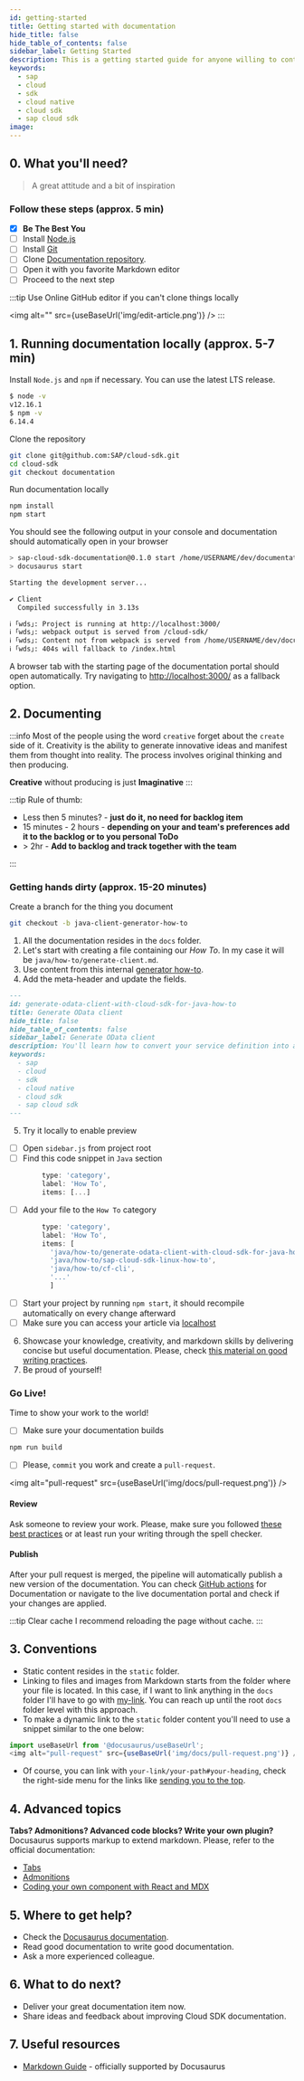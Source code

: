 ```yaml
---
id: getting-started
title: Getting started with documentation
hide_title: false
hide_table_of_contents: false
sidebar_label: Getting Started
description: This is a getting started guide for anyone willing to contribute to the Cloud SDK documentation.
keywords:
  - sap
  - cloud
  - sdk
  - cloud native
  - cloud sdk
  - sap cloud sdk
image:
---
```



## 0. What you'll need?

> A great attitude and a bit of inspiration

### Follow these steps (approx. 5 min)

- [x] **Be The Best You**
- [ ] Install [Node.js](https://nodejs.org/en/download/)
- [ ] Install [Git](https://git-scm.com/book/en/v2/Getting-Started-Installing-Git)
- [ ] Clone [Documentation repository](https://github.com/SAP/cloud-sdk/).
- [ ] Open it with you favorite Markdown editor
- [ ] Proceed to the next step

:::tip Use Online GitHub editor if you can't clone things locally

<img alt="" src={useBaseUrl('img/edit-article.png')} />
:::

## 1. Running documentation locally (approx. 5-7 min)

Install `Node.js` and `npm` if necessary. You can use the latest LTS release.

```bash
$ node -v
v12.16.1
$ npm -v
6.14.4
```

Clone the repository

```bash
git clone git@github.com:SAP/cloud-sdk.git
cd cloud-sdk
git checkout documentation
```

Run documentation locally

```bash
npm install
npm start
```

You should see the following output in your console and documentation should automatically open in your browser

```bash
> sap-cloud-sdk-documentation@0.1.0 start /home/USERNAME/dev/documentation
> docusaurus start

Starting the development server...

✔ Client
  Compiled successfully in 3.13s

ℹ ｢wds｣: Project is running at http://localhost:3000/
ℹ ｢wds｣: webpack output is served from /cloud-sdk/
ℹ ｢wds｣: Content not from webpack is served from /home/USERNAME/dev/documentation
ℹ ｢wds｣: 404s will fallback to /index.html

```

A browser tab with the starting page of the documentation portal should open automatically.
Try navigating to [http://localhost:3000/](http://localhost:3000/) as a fallback option.

## 2. Documenting

:::info Most of the people using the word `creative` forget about the `create` side of it.
Creativity is the ability to generate innovative ideas and manifest them from thought into reality.
The process involves original thinking and then producing.

**Creative** without producing is just **Imaginative**
:::

:::tip Rule of thumb:

- Less then 5 minutes? - **just do it, no need for backlog item**
- 15 minutes - 2 hours - **depending on your and team's preferences add it to the backlog or to you personal ToDo**
- \> 2hr - **Add to backlog and track together with the team**

:::

### Getting hands dirty (approx. 15-20 minutes)

Create a branch for the thing you document

```bash
git checkout -b java-client-generator-how-to
```

1. All the documentation resides in the `docs` folder.
2. Let's start with creating a file containing our _How To_. In my case it will be `java/how-to/generate-client.md`.
3. Use content from this internal [generator how-to](https://github.wdf.sap.corp/MA/sdk/edit/develop/docs/how-to/use-odata-v4.mdx).
4. Add the meta-header and update the fields.

```markdown
---
id: generate-odata-client-with-cloud-sdk-for-java-how-to
title: Generate OData client
hide_title: false
hide_table_of_contents: false
sidebar_label: Generate OData client
description: You'll learn how to convert your service definition into a Java project containing type-safe OData V4 client to consume it
keywords:
  - sap
  - cloud
  - sdk
  - cloud native
  - cloud sdk
  - sap cloud sdk
---
```

5. Try it locally to enable preview

- [ ] Open `sidebar.js` from project root
- [ ] Find this code snippet in `Java` section

```javascript
        type: 'category',
        label: 'How To',
        items: [...]
```

- [ ] Add your file to the `How To` category

```javascript
        type: 'category',
        label: 'How To',
        items: [
          'java/how-to/generate-odata-client-with-cloud-sdk-for-java-how-to',
          'java/how-to/sap-cloud-sdk-linux-how-to',
          'java/how-to/cf-cli',
		  '...'
		  ]
```

- [ ] Start your project by running `npm start`, it should recompile automatically on every change afterward
- [ ] Make sure you can access your article via [localhost](http://localhost:3000/cloud-sdk/docs/java/how-to/generate-odata-client-with-cloud-sdk-for-java-how-to)

6. Showcase your knowledge, creativity, and markdown skills by delivering concise but useful documentation. Please,
   check [this material on good writing practices](how-to-write-documentation).
7. Be proud of yourself!

### Go Live!

Time to show your work to the world!

- [ ] Make sure your documentation builds

```bash
npm run build
```

- [ ] Please, `commit` you work and create a `pull-request`.

<img alt="pull-request" src={useBaseUrl('img/docs/pull-request.png')} />

#### Review

Ask someone to review your work.
Please, make sure you followed [these best practices](how-to-write-documentation) or at least run your writing through the spell checker.

#### Publish

After your pull request is merged, the pipeline will automatically publish a new version of the documentation.
You can check [GitHub actions](https://github.com/SAP/cloud-sdk/actions?query=workflow%3A%22Release+Cloud+SDK+documentation%22) for Documentation or navigate to the live documentation portal and check if your changes are applied.

:::tip Clear cache
I recommend reloading the page without cache.
:::

## 3. Conventions

- Static content resides in the `static` folder.
- Linking to files and images from Markdown starts from the folder where your file is located.
  In this case, if I want to link anything in the `docs` folder I'll have to go with [my-link](../java/getting-started).
  You can reach up until the root `docs` folder level with this approach.
- To make a dynamic link to the `static` folder content you'll need to use a snippet similar to the one below:

<!-- vale Vale.Spelling = NO -->

```js
import useBaseUrl from '@docusaurus/useBaseUrl';
<img alt="pull-request" src={useBaseUrl('img/docs/pull-request.png')} />;
```

<!-- vale Vale.Spelling = YES -->

- Of course, you can link with `your-link/your-path#your-heading`,
  check the right-side menu for the links like [sending you to the top](http://localhost:3000/cloud-sdk/docs/dzen/getting-started#what-youll-need).

## 4. Advanced topics

**Tabs? Admonitions? Advanced code blocks? Write your own plugin?**
Docusaurus supports markup to extend markdown.
Please, refer to the official documentation:

- [Tabs](https://v2.docusaurus.io/docs/markdown-features/#tabs)
- [Admonitions](https://v2.docusaurus.io/docs/markdown-features/#calloutsadmonitions)
- [Coding your own component with React and MDX](https://v2.docusaurus.io/docs/markdown-features/#embedding-react-components-with-mdx)

## 5. Where to get help?

- Check the [Docusaurus documentation](https://v2.docusaurus.io/docs/markdown-features/).
- Read good documentation to write good documentation.
- Ask a more experienced colleague.

## 6. What to do next?

- Deliver your great documentation item now.
- Share ideas and feedback about improving Cloud SDK documentation.

## 7. Useful resources

- [Markdown Guide](https://www.markdownguide.org/) - officially supported by Docusaurus
